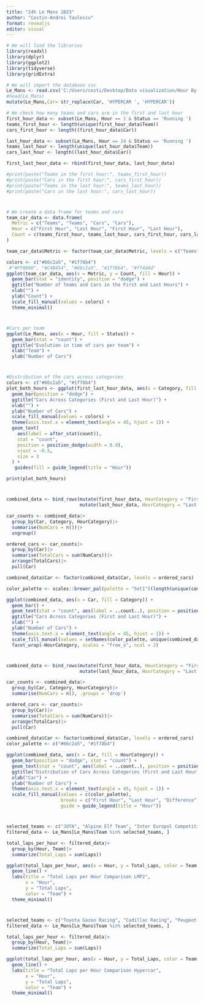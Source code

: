 ```yaml
---
title: "24h Le Mans 2023"
author: "Costin-Andrei Taulescu"
format: revealjs
editor: visual
---
```


```r
# We will load the libraries
library(readxl)
library(dplyr)
library(ggplot2)
library(tidyverse)
library(gridExtra)
```

```r
# We will import the database csv
Le_Mans <- read.csv('C:/Users/costi/Desktop/Data visualization/Hour By Hour Race Analysis.csv')
#head(Le_Mans)
mutate(Le_Mans,Car= str_replace(Car, 'HYPERCAR ', 'HYPERCAR'))
```

```r
# We check how many teams and cars are in the first and last hour
first_hour_data <- subset(Le_Mans, Hour == 1 & Status == 'Running ')
teams_first_hour <- length(unique(first_hour_data$Team))
cars_first_hour <- length((first_hour_data$Car))

last_hour_data <- subset(Le_Mans, Hour == 24 & Status == 'Running ')
teams_last_hour <- length(unique(last_hour_data$Team))
cars_last_hour <- length((last_hour_data$Car))

first_last_hour_data <- rbind(first_hour_data, last_hour_data)

#print(paste("Teams in the first hour:", teams_first_hour))
#print(paste("Cars in the first hour:", cars_first_hour))
#print(paste("Teams in the last hour:", teams_last_hour))
#print(paste("Cars in the last hour:", cars_last_hour))
```
# 

```r
# We create a data frame for teams and cars
team_car_data <- data.frame(
  Metric = c("Teams", "Teams", "Cars", "Cars"),
  Hour = c("First Hour", "Last Hour", "First Hour", "Last Hour"),
  Count = c(teams_first_hour, teams_last_hour, cars_first_hour, cars_last_hour)
)

team_car_data$Metric <- factor(team_car_data$Metric, levels = c("Teams", "Cars"))

colors <- c("#66c2a5", "#1f78b4")
 #"#FF0000", "#C4B454", "#66c2a5", "#1f78b4", "#ff4d4d"
ggplot(team_car_data, aes(x = Metric, y = Count, fill = Hour)) +
  geom_bar(stat = "identity", position = "dodge") +
  ggtitle("Number of Teams and Cars in the First and Last Hours") +
  xlab("") +
  ylab("Count") +
  scale_fill_manual(values = colors) +
  theme_minimal()

```
#

```r
#Cars per team
ggplot(Le_Mans, aes(x = Hour, fill = Status)) +
  geom_bar(stat = "count") +
  ggtitle("Evolution in time of cars per team") +
  xlab("Team") +
  ylab("Number of Cars")
```
#

```r
#Distribution of the cars across categories
colors <- c("#66c2a5", "#1f78b4")
plot_both_hours <- ggplot(first_last_hour_data, aes(x = Category, fill = as.factor(Hour))) +
  geom_bar(position = "dodge") +
  ggtitle("Cars Across Categories (First and Last Hour)") +
  xlab("") +
  ylab("Number of Cars") +
  scale_fill_manual(values = colors) +
  theme(axis.text.x = element_text(angle = 45, hjust = 1)) +
  geom_text(
    aes(label = after_stat(count)),
    stat = "count",
    position = position_dodge(width = 0.9),
    vjust = -0.5,
    size = 3
  ) +
   guides(fill = guide_legend(title = "Hour"))

print(plot_both_hours)
```
#

```r
combined_data <- bind_rows(mutate(first_hour_data, HourCategory = "First Hour"),
                           mutate(last_hour_data, HourCategory = "Last Hour"))

car_counts <- combined_data|>
  group_by(Car, Category, HourCategory)|>
  summarise(NumCars = n())|>
  ungroup()

ordered_cars <- car_counts|>
  group_by(Car)|>
  summarise(TotalCars = sum(NumCars))|>
  arrange(TotalCars)|>
  pull(Car)

combined_data$Car <- factor(combined_data$Car, levels = ordered_cars)

color_palette <- scales::brewer_pal(palette = "Set1")(length(unique(combined_data$Category)))

ggplot(combined_data, aes(x = Car, fill = Category)) +
  geom_bar() +
  geom_text(stat = "count", aes(label = ..count..), position = position_dodge(width = 0.9), vjust = -0.5) +
  ggtitle("Cars Across Categories (First and Last Hour)") +
  xlab("") +
  ylab("Number of Cars") +
  theme(axis.text.x = element_text(angle = 45, hjust = 1)) +
  scale_fill_manual(values = setNames(color_palette, unique(combined_data$Category))) +
  facet_wrap(~HourCategory, scales = "free_x", ncol = 2)
```
#

```r
combined_data <- bind_rows(mutate(first_hour_data, HourCategory = "First Hour"),
                           mutate(last_hour_data, HourCategory = "Last Hour"))

car_counts <- combined_data|>
  group_by(Car, Category, HourCategory)|>
  summarise(NumCars = n(), .groups = 'drop')

ordered_cars <- car_counts|>
  group_by(Car)|>
  summarise(TotalCars = sum(NumCars))|>
  arrange(TotalCars)|>
  pull(Car)

combined_data$Car <- factor(combined_data$Car, levels = ordered_cars)
color_palette <- c("#66c2a5", "#1f78b4")

ggplot(combined_data, aes(x = Car, fill = HourCategory)) +
  geom_bar(position = "dodge", stat = "count") +
  geom_text(stat = "count", aes(label = ..count..), position = position_dodge(width = 0.9), vjust = -0.5) +
  ggtitle("Distribution of Cars Across Categories (First and Last Hour)") +
  xlab("Car") +
  ylab("Number of Cars") +
  theme(axis.text.x = element_text(angle = 45, hjust = 1)) +
  scale_fill_manual(values = c(color_palette),
                    breaks = c("First Hour", "Last Hour", "Difference"),
                    guide = guide_legend(title = "Hour")) 
```
#

```r
selected_teams <- c("JOTA", "Alpine Elf Team", "Inter Europol Competition", "Team WRT", "COOL Racing")
filtered_data <- Le_Mans[Le_Mans$Team %in% selected_teams, ]

total_laps_per_hour <- filtered_data|>
  group_by(Hour, Team)|>
  summarize(Total_Laps = sum(Laps))

ggplot(total_laps_per_hour, aes(x = Hour, y = Total_Laps, color = Team, group = Team)) +
  geom_line() +
  labs(title = "Total Laps per Hour Comparison LMP2",
       x = "Hour",
       y = "Total Laps",
       color = "Team") +
  theme_minimal()

```
#

```r
selected_teams <- c("Toyota Gazoo Racing", "Cadillac Racing", "Peugeot TotalEnergies", "Porsche Penske Motorsport")
filtered_data <- Le_Mans[Le_Mans$Team %in% selected_teams, ]

total_laps_per_hour <- filtered_data|>
  group_by(Hour, Team)|>
  summarize(Total_Laps = sum(Laps))

ggplot(total_laps_per_hour, aes(x = Hour, y = Total_Laps, color = Team, group = Team)) +
  geom_line() +
  labs(title = "Total Laps per Hour Comparison Hypercar",
       x = "Hour",
       y = "Total Laps",
       color = "Team") +
  theme_minimal()
```





